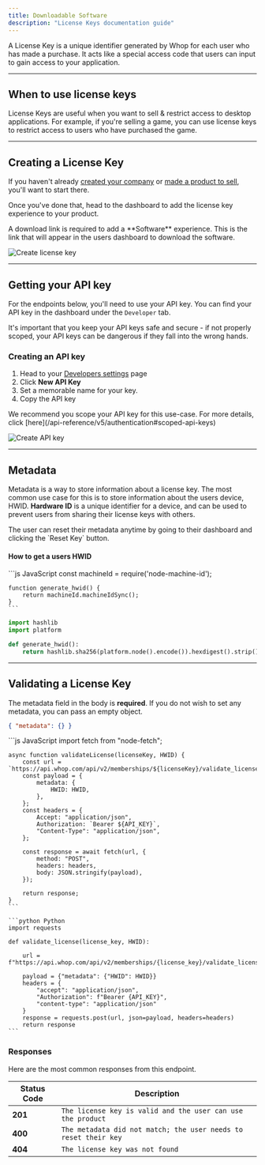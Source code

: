 ```yaml
---
title: Downloadable Software
description: "License Keys documentation guide"
---
```


A License Key is a unique identifier generated by Whop for each user who has made a purchase. It acts like a special access code that users can input to gain access to your application.

---

## When to use license keys

License Keys are useful when you want to sell & restrict access to desktop applications. For example, if you're selling a game, you can use license keys to restrict access to users who have purchased the game.

---

## Creating a License Key

If you haven't already [created your company](https://docs.whop.com/creating-company) or [made a product to sell](https://docs.whop.com/creating-company#creating-your-first-product), you'll want to start there.

Once you've done that, head to the dashboard to add the license key experience to your product.

<Warning>
  A download link is required to add a **Software** experience. This is the link
  that will appear in the users dashboard to download the software.
</Warning>

![Create license key](https://dev-docs-weld.vercel.app/newsoftware.gif)

---

## Getting your API key

For the endpoints below, you'll need to use your API key. You can find your API key in the dashboard under the `Developer` tab.

<Warning>
  It's important that you keep your API keys safe and secure - if not properly
  scoped, your API keys can be dangerous if they fall into the wrong hands.
</Warning>

### Creating an API key

1. Head to your [Developers settings](https://dash.whop.com/settings/developer) page
2. Click **New API Key**
3. Set a memorable name for your key.
4. Copy the API key

<Note>
  We recommend you scope your API key for this use-case. For more details, click
  [here](/api-reference/v5/authentication#scoped-api-keys)
</Note>

![Create API key](https://dev-docs-weld.vercel.app/newapikey.gif)

---

## Metadata

Metadata is a way to store information about a license key. The most common use case for this is to store information about the users device, HWID. **Hardware ID** is a unique identifier for a device, and can be used to prevent users from sharing their license keys with others.

<Warning>
  The user can reset their metadata anytime by going to their dashboard and
  clicking the `Reset Key` button.
</Warning>

#### How to get a users HWID

<CodeGroup>
    ```js JavaScript
    const machineId = require('node-machine-id');

    function generate_hwid() {
        return machineId.machineIdSync();
    }
    ```

```python Python
import hashlib
import platform

def generate_hwid():
    return hashlib.sha256(platform.node().encode()).hexdigest().strip()
```

</CodeGroup>

---

## Validating a License Key

The metadata field in the body is **required**. If you do not wish to set any metadata, you can pass an empty object.

```json
{ "metadata": {} }
```

<CodeGroup>
    ```js JavaScript
    import fetch from "node-fetch";

    async function validateLicense(licenseKey, HWID) {
        const url = `https://api.whop.com/api/v2/memberships/${licenseKey}/validate_license`;
        const payload = {
            metadata: {
                HWID: HWID,
            },
        };
        const headers = {
            Accept: "application/json",
            Authorization: `Bearer ${API_KEY}`,
            "Content-Type": "application/json",
        };

        const response = await fetch(url, {
            method: "POST",
            headers: headers,
            body: JSON.stringify(payload),
        });

        return response;
    }
    ```

    ```python Python
    import requests

    def validate_license(license_key, HWID):

        url = f"https://api.whop.com/api/v2/memberships/{license_key}/validate_license"

        payload = {"metadata": {"HWID": HWID}}
        headers = {
            "accept": "application/json",
            "Authorization": f"Bearer {API_KEY}",
            "content-type": "application/json"
        }
        response = requests.post(url, json=payload, headers=headers)
        return response
    ```

</CodeGroup>

### Responses

Here are the most common responses from this endpoint.

| Status Code | Description                                                     |
| ----------- | --------------------------------------------------------------- |
| **201**     | `The license key is valid and the user can use the product`     |
| **400**     | `The metadata did not match; the user needs to reset their key` |
| **404**     | `The license key was not found     `                            |
